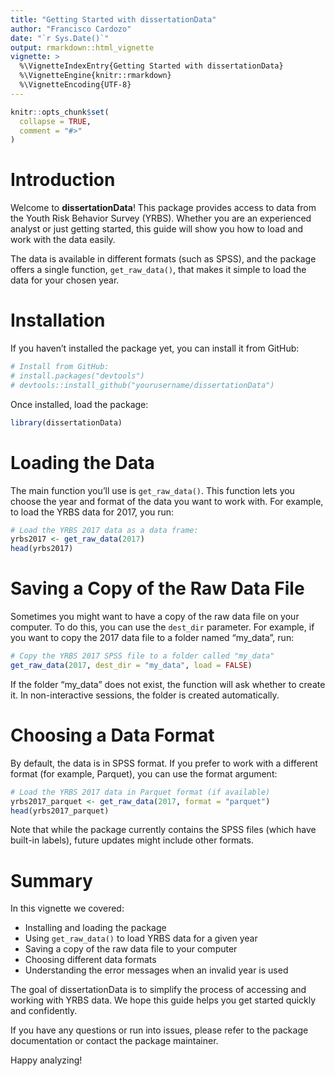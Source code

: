 ```yaml
---
title: "Getting Started with dissertationData"
author: "Francisco Cardozo"
date: "`r Sys.Date()`"
output: rmarkdown::html_vignette
vignette: >
  %\VignetteIndexEntry{Getting Started with dissertationData}
  %\VignetteEngine{knitr::rmarkdown}
  %\VignetteEncoding{UTF-8}
---
```


```r
knitr::opts_chunk$set(
  collapse = TRUE,
  comment = "#>"
)
```

# Introduction

Welcome to **dissertationData**! This package provides access to data from the Youth Risk Behavior Survey (YRBS). Whether you are an experienced analyst or just getting started, this guide will show you how to load and work with the data easily.

The data is available in different formats (such as SPSS), and the package offers a single function, `get_raw_data()`, that makes it simple to load the data for your chosen year.

# Installation

If you haven't installed the package yet, you can install it from GitHub:

```r
# Install from GitHub:
# install.packages("devtools")
# devtools::install_github("yourusername/dissertationData")
```

Once installed, load the package:

```r
library(dissertationData)
```

# Loading the Data

The main function you'll use is `get_raw_data()`. This function lets you choose the year and format of the data you want to work with. For example, to load the YRBS data for 2017, you run:

```r
# Load the YRBS 2017 data as a data frame:
yrbs2017 <- get_raw_data(2017)
head(yrbs2017)

```

# Saving a Copy of the Raw Data File

Sometimes you might want to have a copy of the raw data file on your computer. To do this, you can use the `dest_dir` parameter. For example, if you want to copy the 2017 data file to a folder named "my_data", run:

```r
# Copy the YRBS 2017 SPSS file to a folder called "my_data"
get_raw_data(2017, dest_dir = "my_data", load = FALSE)
```

If the folder "my_data" does not exist, the function will ask whether to create it. In non-interactive sessions, the folder is created automatically.

# Choosing a Data Format

By default, the data is in SPSS format. If you prefer to work with a different format (for example, Parquet), you can use the format argument:

```r
# Load the YRBS 2017 data in Parquet format (if available)
yrbs2017_parquet <- get_raw_data(2017, format = "parquet")
head(yrbs2017_parquet)
```

Note that while the package currently contains the SPSS files (which have built-in labels), future updates might include other formats.

# Summary

In this vignette we covered:

* Installing and loading the package
* Using `get_raw_data()` to load YRBS data for a given year
* Saving a copy of the raw data file to your computer
* Choosing different data formats
* Understanding the error messages when an invalid year is used

The goal of dissertationData is to simplify the process of accessing and working with YRBS data. We hope this guide helps you get started quickly and confidently.

If you have any questions or run into issues, please refer to the package documentation or contact the package maintainer.

Happy analyzing!
